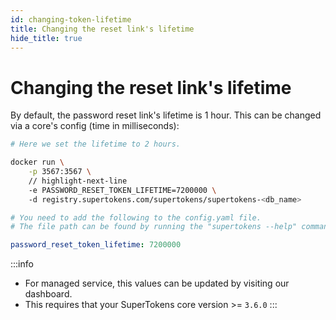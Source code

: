```yaml
---
id: changing-token-lifetime
title: Changing the reset link's lifetime
hide_title: true
---
```


<!-- COPY DOCS -->
<!-- ./thirdpartyemailpassword/common-customizations/reset-password/changing-token-lifetime.mdx -->


# Changing the reset link's lifetime

By default, the password reset link's lifetime is 1 hour. This can be changed via a core's config (time in milliseconds):

<SelfHostedTabs>
<TabItem value="with-docker">

```bash
# Here we set the lifetime to 2 hours.

docker run \
    -p 3567:3567 \
    // highlight-next-line
    -e PASSWORD_RESET_TOKEN_LIFETIME=7200000 \ 
    -d registry.supertokens.com/supertokens/supertokens-<db_name>
```
</TabItem>

<TabItem value="without-docker">

```yaml
# You need to add the following to the config.yaml file.
# The file path can be found by running the "supertokens --help" command

password_reset_token_lifetime: 7200000
```

</TabItem>
</SelfHostedTabs>

:::info
- For managed service, this values can be updated by visiting our dashboard.
- This requires that your SuperTokens core version >= `3.6.0`
:::